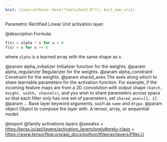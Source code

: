 ```yaml
---
knit: ({source(here::here("tools/knit.R")); knit_man_src})
---
```

Parametric Rectified Linear Unit activation layer.

@description
Formula:
``` python
f(x) = alpha * x for x < 0
f(x) = x for x >= 0
```
where `alpha` is a learned array with the same shape as x.

@param alpha_initializer Initializer function for the weights.
@param alpha_regularizer Regularizer for the weights.
@param alpha_constraint Constraint for the weights.
@param shared_axes The axes along which to share learnable parameters for the
    activation function. For example, if the incoming feature maps are
    from a 2D convolution with output shape
    `(batch, height, width, channels)`, and you wish to share parameters
    across space so that each filter only has one set of parameters,
    set `shared_axes=[1, 2]`.
@param ... Base layer keyword arguments, such as `name` and `dtype`.
@param object Object to compose the layer with. A tensor, array, or sequential model.

@export
@family activations layers
@seealso
+ <https:/keras.io/api/layers/activation_layers/prelu#prelu-class>
+ <https://www.tensorflow.org/api_docs/python/tf/keras/layers/PReLU>
